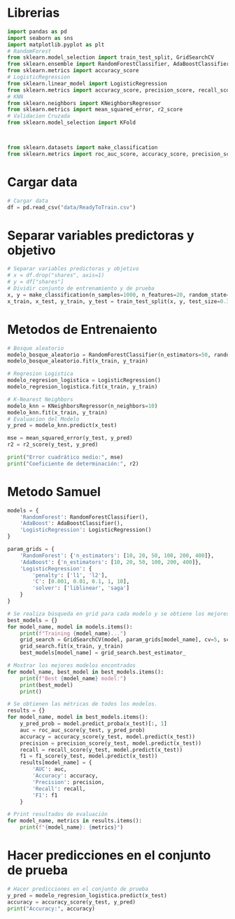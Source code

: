 # Librerias
```python
import pandas as pd
import seaborn as sns
import matplotlib.pyplot as plt
# RandomForest
from sklearn.model_selection import train_test_split, GridSearchCV
from sklearn.ensemble import RandomForestClassifier, AdaBoostClassifier
from sklearn.metrics import accuracy_score
# LogisticRegression 
from sklearn.linear_model import LogisticRegression
from sklearn.metrics import accuracy_score, precision_score, recall_score, f1_score
# KNN
from sklearn.neighbors import KNeighborsRegressor
from sklearn.metrics import mean_squared_error, r2_score
# Validacion Cruzada
from sklearn.model_selection import KFold



from sklearn.datasets import make_classification
from sklearn.metrics import roc_auc_score, accuracy_score, precision_score, recall_score, f1_score, roc_curve
```

# Cargar data 
```python
# Cargar data
df = pd.read_csv("data/ReadyToTrain.csv")
```
# Separar variables predictoras y objetivo
```python
# Separar variables predictoras y objetivo
# x = df.drop("shares", axis=1)
# y = df["shares"]
# Dividir conjunto de entrenamiento y de prueba
x, y = make_classification(n_samples=1000, n_features=20, random_state=42)
x_train, x_test, y_train, y_test = train_test_split(x, y, test_size=0.3, random_state=42)
```
# Metodos de Entrenaiento
```python
# Bosque aleatorio 
modelo_bosque_aleatorio = RandomForestClassifier(n_estimators=50, random_state=42)
modelo_bosque_aleatorio.fit(x_train, y_train)
```
```python
# Regresion Logistica
modelo_regresion_logistica = LogisticRegression()
modelo_regresion_logistica.fit(x_train, y_train)
```
```python
# K-Nearest Neighbors
modelo_knn = KNeighborsRegressor(n_neighbors=10)
modelo_knn.fit(x_train, y_train)
# Evaluacion del Modelo
y_pred = modelo_knn.predict(x_test)

mse = mean_squared_error(y_test, y_pred)
r2 = r2_score(y_test, y_pred)

print("Error cuadrático medio:", mse)
print("Coeficiente de determinación:", r2)
```

# Metodo Samuel
```python
models = {
    'RandomForest': RandomForestClassifier(),
    'AdaBoost': AdaBoostClassifier(),
    'LogisticRegression': LogisticRegression()
}

param_grids = {
    'RandomForest': {'n_estimators': [10, 20, 50, 100, 200, 400]},
    'AdaBoost': {'n_estimators': [10, 20, 50, 100, 200, 400]},
    'LogisticRegression': {
        'penalty': ['l1', 'l2'],
        'C': [0.001, 0.01, 0.1, 1, 10],
        'solver': ['liblinear', 'saga']
    }
}

# Se realiza búsqueda en grid para cada modelo y se obtiene los mejores estimadores de cada búsqueda.
best_models = {}
for model_name, model in models.items():
    print(f"Training {model_name}...")
    grid_search = GridSearchCV(model, param_grids[model_name], cv=5, scoring='roc_auc', n_jobs=10, verbose=3)
    grid_search.fit(x_train, y_train)
    best_models[model_name] = grid_search.best_estimator_

# Mostrar los mejores modelos encontrados
for model_name, best_model in best_models.items():
    print(f"Best {model_name} model:")
    print(best_model)
    print()
```
```python
# Se obtienen las métricas de todos los modelos.
results = {}
for model_name, model in best_models.items():
    y_pred_prob = model.predict_proba(x_test)[:, 1]
    auc = roc_auc_score(y_test, y_pred_prob)
    accuracy = accuracy_score(y_test, model.predict(x_test))
    precision = precision_score(y_test, model.predict(x_test))
    recall = recall_score(y_test, model.predict(x_test))
    f1 = f1_score(y_test, model.predict(x_test))
    results[model_name] = {
        'AUC': auc,
        'Accuracy': accuracy,
        'Precision': precision,
        'Recall': recall,
        'F1': f1
    }

# Print resultados de evaluación
for model_name, metrics in results.items():
    print(f"{model_name}: {metrics}")
```




<!-- # Validacion cruzada
```python
k = 5
# Configuración de la validación cruzada KFold
kfold = KFold(n_splits=k, shuffle=True, random_state=42)
# Ejecucion de validacion cruzada
scores = []

for train_index, test_index in kfold.split(x, y):
    x_train, x_test = x.iloc[train_index], x.iloc[test_index]
    y_train, y_test = y.iloc[train_index], y.iloc[test_index]

    modelo_regresion_logistica.fit(x_train, y_train)
    y_pred = modelo_regresion_logistica.predict(x_test)

    accuracy = accuracy_score(y_test, y_pred)
    precision = precision_score(y_test, y_pred)
    recall = recall_score(y_test, y_pred)
    f1 = f1_score(y_test, y_pred)
    print('-------------------------')
    print("Precisión:", accuracy)
    print("Precisión:", precision)
    print("Recuperación:", recall)
    print("Puntuación F1:", f1)
``` -->

# Hacer predicciones en el conjunto de prueba
```python
# Hacer predicciones en el conjunto de prueba
y_pred = modelo_regresion_logistica.predict(x_test)
accuracy = accuracy_score(y_test, y_pred)
print("Accuracy:", accuracy)
```